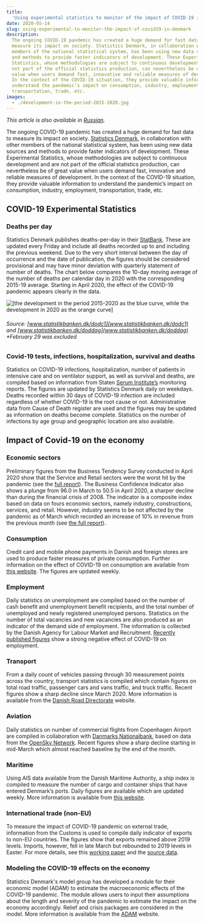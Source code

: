 ```yaml
---
title:
  'Using experimental statistics to monitor of the impact of COVID-19 in Denmark'
date: 2020-05-14
slug: using-experimental-to-monitor-the-impact-of-covid19-in-denmark
description:
  The ongoing COVID-19 pandemic has created a huge demand for fast data to
  measure its impact on society. Statistics Denmark, in collaboration with other
  members of the national statistical system, has been using new data sources
  and methods to provide faster indicators of development. These Experimental
  Statistics, whose methodologies are subject to continuous development and are
  not part of the official statistics production, can nevertheless be of great
  value when users demand fast, innovative and reliable measures of development.
  In the context of the COVID-19 situation, they provide valuable information to
  understand the pandemic’s impact on consumption, industry, employment,
  transportation, trade, etc.
images:
  - ./development-in-the-period-2015-2020.jpg
---
```



_This article is also available in
[Russian](/using-experimental-to-monitor-the-impact-of-covid19-in-denmark-RU.pdf)._

The ongoing COVID-19 pandemic has created a huge demand for fast data to measure
its impact on society. [Statistics Denmark](https://www.dst.dk/en), in
collaboration with other members of the national statistical system, has been
using new data sources and methods to provide faster indicators of development.
These Experimental Statistics, whose methodologies are subject to continuous
development and are not part of the official statistics production, can
nevertheless be of great value when users demand fast, innovative and reliable
measures of development. In the context of the COVID-19 situation, they provide
valuable information to understand the pandemic’s impact on consumption,
industry, employment, transportation, trade, etc.

## COVID-19 Experimental Statistics

### Deaths per day

Statistics Denmark publishes deaths-per-day in their
[StatBank](https://www.statistikbanken.dk/statbank5a/default.asp?w=1280). These
are updated every Friday and include all deaths recorded up to and including the
previous weekend. Due to the very short interval between the day of occurrence
and the date of publication, the figures should be considered provisional and
may have minor deviation with quarterly statement of number of deaths. The chart
below compares the 10-day moving average of the number of deaths per calendar
day in 2020 with the corresponding 2015-19 average. Starting in April 2020, the
effect of the COVID-19 pandemic appears clearly in the data.

<Box mb={3}>
  <Img
    fluid={props.images[0]}
    title="[The development in the number of deaths per year day]"
    alt="[the development in the period 2015-2020 as the blue curve, while the development in 2020 as the orange curve]"
  />
</Box>

###### Source: [www.statistikbanken.dk/dodc1](www.statistikbanken.dk/dodc1) and [www.statistikbanken.dk/doddag](www.statistikbanken.dk/doddag) \*February 29 was excluded

### Covid-19 tests, infections, hospitalization, survival and deaths

Statistics on COVID-19 infections, hospitalization, number of patients in
intensive care and on ventilator support, as well as survival and deaths, are
compiled based on information from Staten
[Serum Institute’s](https://en.ssi.dk/) monitoring reports. The figures are
updated by Statistics Denmark daily on weekdays. Deaths recorded within 30 days
of COVID-19 infection are included regardless of whether COVID-19 is the root
cause or not. Administrative data from Cause of Death register are used and the
figures may be updated as information on deaths become complete. Statistics on
the number of infections by age group and geographic location are also
available.

## Impact of Covid-19 on the economy

### Economic sectors

Preliminary figures from the Business Tendency Survey conducted in April 2020
show that the Service and Retail sectors were the worst hit by the pandemic (see
the [full report](https://www.dst.dk/ext/formid/erhverv-covid19--pdf)). The
Business Confidence Indicator also shows a plunge from 96.0 in March to 50.5 in
April 2020, a sharper decline than during the financial crisis of 2008. The
indicator is a composite index based on data on fours economic sectors, namely
industry, constructions, services, and retail. However, industry seems to be not
affected by the pandemic as of March which recorded an increase of 10% in
revenue from the previous month (see
[the full report](https://www.dst.dk/ext/formid/industriens-omsaetning-covid19--pdf)).

### Consumption

Credit card and mobile phone payments in Danish and foreign stores are used to
produce faster measures of private consumption. Further information on the
effect of COVID-19 on consumption are available from
[this website](https://research.danskebank.com/research/#/Research/articlepreview/45e07f2f-8707-4358-a09a-5eb9b79ee03f/EN).
The figures are updated weekly.

### Employment

Daily statistics on unemployment are compiled based on the number of cash
benefit and unemployment benefit recipients, and the total number of unemployed
and newly registered unemployed persons. Statistics on the number of total
vacancies and new vacancies are also produced as an indicator of the demand side
of employment. The information is collected by the Danish Agency for Labour
Market and Recruitment.
[Recently published figures](https://jobindsats.dk/jobindsats/publikationer.aspx)
show a strong negative effect of COVID-19 on employment.

### Transport

From a daily count of vehicles passing through 30 measurement points across the
country, transport statistics is compiled which contain figures on total road
traffic, passenger cars and vans traffic, and truck traffic. Recent figures show
a sharp decline since March 2020. More information is available from the
[Danish Road Directorate](http://www.vejdirektoratet.dk/side/trafikkens-udvikling-i-tal)
website.

### Aviation

Daily statistics on number of commercial flights from Copenhagen Airport are
compiled in collaboration with
[Danmarks Nationalbank](https://www.nationalbanken.dk/en), based on data from
the [OpenSky Network](http://www.opensky-network.org/). Recent figures show a
sharp decline starting in mid-March which almost reached baseline by the end of
the month.

### Maritime

Using AIS data available from the Danish Maritime Authority, a ship index is
compiled to measure the number of cargo and container ships that have entered
Denmark’s ports. Daily figures are available which are updated weekly. More
information is available from
[this website](https://www.dst.dk/da/Statistik/emner/geografi-miljoe-og-energi/infrastruktur/havne).

### International trade (non-EU)

To measure the impact of COVID-19 pandemic on external trade, information from
the Customs is used to compile daily indicator of exports to non-EU countries.
The figures show that exports remained above 2019 levels. Imports, however, fell
in late March but rebounded to 2019 levels in Easter. For more details, see this
[working paper](https://www.dst.dk/ext/formid/varehandel-udenfor-EU-covid19--pdf)
and the
[source data](<https://www.dst.dk/ext/8169583819/0/formid/Data-Indikator-for-varehandlen-med-lande-uden-for-EU-(xlsx)--xlsx>).

### Modeling the COVID-19 effects on the economy

Statistics Denmark's model group has developed a module for their economic model
(ADAM) to estimate the macroeconomic effects of the COVID-19 pandemic. The
module allows users to input their assumptions about the length and severity of
the pandemic to estimate the impact on the economy accordingly. Relief and
crisis packages are considered in the model. More information is available from
the [ADAM](https://www.dst.dk/da/Statistik/ADAM) website.
